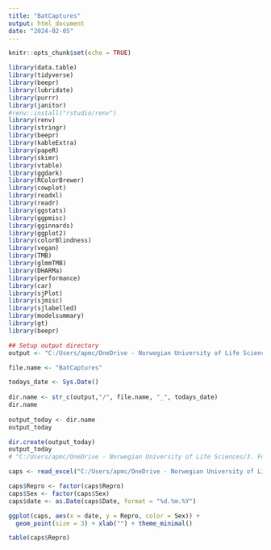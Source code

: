 ```yaml
---
title: "BatCaptures"
output: html_document
date: "2024-02-05"
---
```


```r
knitr::opts_chunk$set(echo = TRUE)
```


```r
library(data.table)
library(tidyverse)
library(beepr)
library(lubridate)
library(purrr)
library(janitor)
#renv::install("rstudio/renv")
library(renv)
library(stringr)
library(beepr)
library(kableExtra)
library(papeR)
library(skimr)
library(vtable)
library(ggdark)
library(RColorBrewer)
library(cowplot)
library(readxl)
library(readr)
library(ggstats)
library(ggpmisc)
library(gginnards)
library(ggplot2)
library(colorBlindness)
library(vegan) 
library(TMB)
library(glmmTMB)
library(DHARMa)
library(performance)
library(car)
library(sjPlot)
library(sjmisc)
library(sjlabelled)
library(modelsummary)
library(gt)
library(beepr)

## Setup output directory 
output <- "C:/Users/apmc/OneDrive - Norwegian University of Life Sciences/3. Follo Forest 2021-2023/Manuscripts/Analyses/ForDryad/3.ModelSelection/SRE_Density_HabitatModels/Outputs"

file.name <- "BatCaptures"

todays_date <- Sys.Date()
 
dir.name <- str_c(output,"/", file.name, "_", todays_date)
dir.name
 
output_today <- dir.name
output_today

dir.create(output_today)
output_today
# "C:/Users/apmc/OneDrive - Norwegian University of Life Sciences/3. Follo Forest 2021-2023/Manuscripts/Analyses/ForDryad/3.ModelSelection/SRE_Density_HabitatModels/Outputs/BatCaptures_2024-02-05"
```



```r
caps <- read_excel("C:/Users/apmc/OneDrive - Norwegian University of Life Sciences/3. Follo Forest 2021-2023/Manuscripts/Analyses/ForDryad/4.FiguresTables/Inputs/BatCaptures.xlsx")

caps$Repro <- factor(caps$Repro)
caps$Sex <- factor(caps$Sex)
caps$date <- as.Date(caps$Date, format = "%d.%m.%Y")

ggplot(caps, aes(x = date, y = Repro, color = Sex)) +
  geom_point(size = 3) + xlab("") + theme_minimal()

table(caps$Repro)

```

